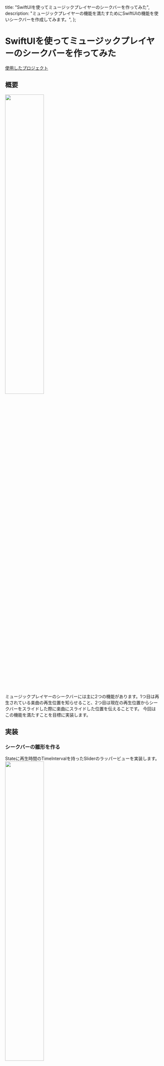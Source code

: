   title: "SwiftUIを使ってミュージックプレイヤーのシークバーを作ってみた",
  description:
    "ミュージックプレイヤーの機能を満たすためにSwiftUIの機能を使いシークバーを作成してみます。",
};

# SwiftUIを使ってミュージックプレイヤーのシークバーを作ってみた

[使用したプロジェクト](https://github.com/g4zeru/AudioPlayerWithSwiftUI)

## 概要
<Image src="/20200612/image1.png" width="50%"/><br/>
ミュージックプレイヤーのシークバーには主に2つの機能があります。1つ目は再生されている楽曲の再生位置を知らせること、2つ目は現在の再生位置からシークバーをスライドした際に楽曲にスライドした位置を伝えることです。
今回はこの機能を満たすことを目標に実装します。

## 実装
### シークバーの雛形を作る
Stateに再生時間のTimeIntervalを持ったSliderのラッパービューを実装します。
<Image src="/20200612/image0.png" width="50%"/><br/>
ちなみにaccentColorを指定するとSliderのleft borderがaccentColorになります。

### 現在の再生位置を表示する
現在の再生位置を知らせる方法として、ラベルで再生した秒数、終了時までのカウントダウンを表示することに加え、SliderのThumbの位置で表現することができます。

Viewの実装に入る前に便利なUtilityを用意しようと思います。MediaPlayerの再生時間などはTimeIntervalで表現されているので、CalendarにTimeIntervalをStringに変換するExtensionを用意します。

<Image src="/20200612/image2.png" width="90%"/><br/>
TimeInterval(Double)に実装しても良かったのですが、時間の加工などはCalendarに書くようにしているので今回はCalendarに実装しました。ここら辺は好みだと思います。

ではこのUtilityを使って、再生した時間、終了時までのカウントダウンを表示していきます。

SliderのInitializerにはminimumValueLabelとmaximumValueLabelが用意されており、特に左右のラベル表示位置にこだわりはないのでこちらを使用します。
Initializerに使用するMusicPlayerControllerを受け取って再生情報を使用します。
<Image src="/20200612/image3.png" width="90%"/><br/>

しかしこのままではSwiftUI側にPlayerの再生時間が変更されたことが通知されないので、最初の一回のみレンダリングされます。そこでTimerを使用してSliderに定期的にイベントを送信します。UIViewControllerを使っていた際は[Timer.scheduledTimer](https://developer.apple.com/documentation/foundation/timer/2091889-scheduledtimer)こちらを使っていましたが、SwiftUIで使用する場合は非常に面倒臭いです。そこで、SwiftUIのViewに用意されている[onReceive](https://developer.apple.com/documentation/swiftui/view/3365935-onreceive)メソッドを使用してSliderにイベントを流します。
<Image src="/20200612/image4.png" width="90%"/><br/>
1秒間隔でSliderにイベントを流すことができました。

### シークバーをスライドさせて時にMusicPlayerControllerに伝達する

スライダーにイベントを流し込み、再生情報を表示することができました。しかしこのままでは表示はできてもユーザーから変更することはできません。そこでSeekBarにisEdittingステートを用意して変更状態を管理します。

Sliderの[InitializerにはonEditingChangedが用意されていて](https://developer.apple.com/documentation/swiftui/slider/3365403-init)編集時のハンドリングを行うことができます。
それに加て、先ほど追加したTimerのイベントにisEditingを考慮した実装に変更します。
<Image src="/20200612/image5.png" width="90%"/><br/>

以上の実装によって、ユーザーのアクションと競合しない形でSliderにイベントを流すことができました。

### まとめ

今回使用したonReceiveなどSwiftUIには便利なメソッドが数多く用意されているので、意外と簡単に実装できたので、いろいろなプロジェクトでSwiftUIを活用した実装ができないか試してみようと思います。
